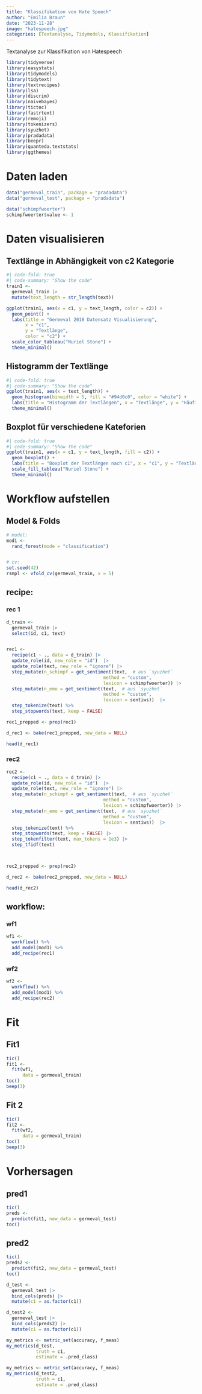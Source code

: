 ```yaml
---
title: "Klassifikation von Hate Speech"
author: "Emilia Braun"
date: "2023-11-28"
image: "hatespeech.jpg"
categories: [Textanalyse, Tidymodels, Klassifikation]
---
```


Textanalyse zur Klassifikation von Hatespeech

```r
library(tidyverse)
library(easystats)
library(tidymodels)
library(tidytext)  
library(textrecipes)  
library(lsa)  
library(discrim)  
library(naivebayes)
library(tictoc)  
library(fastrtext)  
library(remoji)  
library(tokenizers)  
library(syuzhet)
library(pradadata)
library(beepr)
library(quanteda.textstats)
library(ggthemes)
```

# Daten laden

```r
data("germeval_train", package = "pradadata")
data("germeval_test", package = "pradadata")

data("schimpfwoerter")
schimpfwoerter$value <- 1
```

# Daten visualisieren

## Textlänge in Abhängigkeit von c2 Kategorie

```r
#| code-fold: true
#| code-summary: "Show the code"
train1 <-
  germeval_train |> 
  mutate(text_length = str_length(text))

ggplot(train1, aes(x = c1, y = text_length, color = c2)) +
  geom_point() +
  labs(title = "Germeval 2018 Datensatz Visualisierung",
       x = "c1",
       y = "Textlänge",
       color = "c2") +
  scale_color_tableau("Nuriel Stone") +
  theme_minimal()
```

## Histogramm der Textlänge

```r
#| code-fold: true
#| code-summary: "Show the code"
ggplot(train1, aes(x = text_length)) +
  geom_histogram(binwidth = 5, fill = "#94d0c0", color = "white") +
  labs(title = "Histogramm der Textlängen", x = "Textlänge", y = "Häufigkeit") +
  theme_minimal()

```

## Boxplot für verschiedene Kateforien

```r
#| code-fold: true
#| code-summary: "Show the code"
ggplot(train1, aes(x = c1, y = text_length, fill = c2)) +
  geom_boxplot() +
  labs(title = "Boxplot der Textlängen nach c1", x = "c1", y = "Textlänge", fill = "c2")+
  scale_fill_tableau("Nuriel Stone") +
  theme_minimal()

```

# Workflow aufstellen

## Model & Folds

```r
# model:
mod1 <-
  rand_forest(mode = "classification")


# cv:
set.seed(42)
rsmpl <- vfold_cv(germeval_train, v = 5)
```

## recipe:

### rec 1

```r

d_train <-
  germeval_train |> 
  select(id, c1, text)


rec1 <-
  recipe(c1 ~ ., data = d_train) |> 
  update_role(id, new_role = "id")  |> 
  update_role(text, new_role = "ignore") |> 
  step_mutate(n_schimpf = get_sentiment(text,  # aus `syuzhet`
                                    method = "custom",
                                    lexicon = schimpfwoerter)) |> 
  step_mutate(n_emo = get_sentiment(text,  # aus `syuzhet`
                                    method = "custom",
                                    lexicon = sentiws))  |>
  step_tokenize(text) %>%
  step_stopwords(text, keep = FALSE) 

rec1_prepped <- prep(rec1)

d_rec1 <- bake(rec1_prepped, new_data = NULL)

head(d_rec1)
```

### rec2

```r
rec2 <-
  recipe(c1 ~ ., data = d_train) |> 
  update_role(id, new_role = "id")  |> 
  update_role(text, new_role = "ignore") |> 
  step_mutate(n_schimpf = get_sentiment(text,  # aus `syuzhet`
                                    method = "custom",
                                    lexicon = schimpfwoerter)) |> 
  step_mutate(n_emo = get_sentiment(text,  # aus `syuzhet`
                                    method = "custom",
                                    lexicon = sentiws))  |> 
  step_tokenize(text) %>%
  step_stopwords(text, keep = FALSE) |> 
  step_tokenfilter(text, max_tokens = 1e3) |> 
  step_tfidf(text) 



rec2_prepped <- prep(rec2)

d_rec2 <- bake(rec2_prepped, new_data = NULL)

head(d_rec2)
```

## workflow:

### wf1

```r

wf1 <-
  workflow() %>% 
  add_model(mod1) %>% 
  add_recipe(rec1)
```

### wf2

```r
wf2 <-
  workflow() %>% 
  add_model(mod1) %>% 
  add_recipe(rec2)
```

# Fit

## Fit1

```r
tic()
fit1 <-
  fit(wf1,
      data = germeval_train)
toc()
beep(3)
```

## Fit 2

```r
tic()
fit2 <-
  fit(wf2,
      data = germeval_train)
toc()
beep(3)
```

# Vorhersagen

## pred1

```r
tic()
preds <-
  predict(fit1, new_data = germeval_test)
toc()
```

## pred2

```r
tic()
preds2 <-
  predict(fit2, new_data = germeval_test)
toc()
```

```r
d_test <-
  germeval_test |> 
  bind_cols(preds) |> 
  mutate(c1 = as.factor(c1))

d_test2 <-
  germeval_test |> 
  bind_cols(preds2) |> 
  mutate(c1 = as.factor(c1))
```

```r
my_metrics <- metric_set(accuracy, f_meas)
my_metrics(d_test,
           truth = c1,
           estimate = .pred_class)

my_metrics <- metric_set(accuracy, f_meas)
my_metrics(d_test2,
           truth = c1,
           estimate = .pred_class)
```

